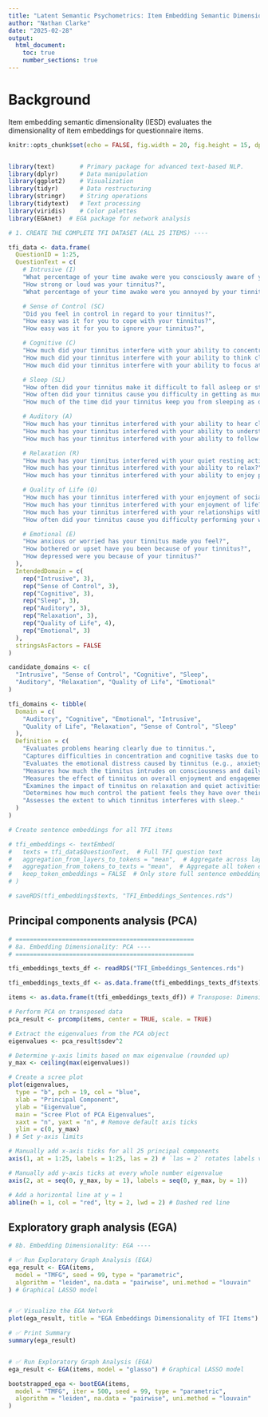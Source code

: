 ```yaml
---
title: "Latent Semantic Psychometrics: Item Embedding Semantic Dimensionality"
author: "Nathan Clarke"
date: "2025-02-28"
output: 
  html_document:
    toc: true
    number_sections: true
---
```


# Background

Item embedding semantic dimensionality (IESD) evaluates the dimensionality of item embeddings for questionnaire items.  

```r
knitr::opts_chunk$set(echo = FALSE, fig.width = 20, fig.height = 15, dpi = 150, eval = TRUE)


library(text)       # Primary package for advanced text-based NLP.
library(dplyr)      # Data manipulation
library(ggplot2)    # Visualization
library(tidyr)      # Data restructuring
library(stringr)    # String operations
library(tidytext)   # Text processing
library(viridis)    # Color palettes
library(EGAnet)  # EGA package for network analysis

# 1. CREATE THE COMPLETE TFI DATASET (ALL 25 ITEMS) ----

tfi_data <- data.frame(
  QuestionID = 1:25,
  QuestionText = c(
    # Intrusive (I)
    "What percentage of your time awake were you consciously aware of your tinnitus?",
    "How strong or loud was your tinnitus?",
    "What percentage of your time awake were you annoyed by your tinnitus?",

    # Sense of Control (SC)
    "Did you feel in control in regard to your tinnitus?",
    "How easy was it for you to cope with your tinnitus?",
    "How easy was it for you to ignore your tinnitus?",

    # Cognitive (C)
    "How much did your tinnitus interfere with your ability to concentrate?",
    "How much did your tinnitus interfere with your ability to think clearly?",
    "How much did your tinnitus interfere with your ability to focus attention on other things besides your tinnitus?",

    # Sleep (SL)
    "How often did your tinnitus make it difficult to fall asleep or stay asleep?",
    "How often did your tinnitus cause you difficulty in getting as much sleep as you needed?",
    "How much of the time did your tinnitus keep you from sleeping as deeply or as peacefully as you would have liked?",

    # Auditory (A)
    "How much has your tinnitus interfered with your ability to hear clearly?",
    "How much has your tinnitus interfered with your ability to understand people who are talking?",
    "How much has your tinnitus interfered with your ability to follow conversations in a group or at meetings?",

    # Relaxation (R)
    "How much has your tinnitus interfered with your quiet resting activities?",
    "How much has your tinnitus interfered with your ability to relax?",
    "How much has your tinnitus interfered with your ability to enjoy peace and quiet?",

    # Quality of Life (Q)
    "How much has your tinnitus interfered with your enjoyment of social activities?",
    "How much has your tinnitus interfered with your enjoyment of life?",
    "How much has your tinnitus interfered with your relationships with family, friends, and other people?",
    "How often did your tinnitus cause you difficulty performing your work or other tasks, such as home maintenance, schoolwork, or caring for children or others?",

    # Emotional (E)
    "How anxious or worried has your tinnitus made you feel?",
    "How bothered or upset have you been because of your tinnitus?",
    "How depressed were you because of your tinnitus?"
  ),
  IntendedDomain = c(
    rep("Intrusive", 3),
    rep("Sense of Control", 3),
    rep("Cognitive", 3),
    rep("Sleep", 3),
    rep("Auditory", 3),
    rep("Relaxation", 3),
    rep("Quality of Life", 4),
    rep("Emotional", 3)
  ),
  stringsAsFactors = FALSE
)

candidate_domains <- c(
  "Intrusive", "Sense of Control", "Cognitive", "Sleep",
  "Auditory", "Relaxation", "Quality of Life", "Emotional"
)

tfi_domains <- tibble(
  Domain = c(
    "Auditory", "Cognitive", "Emotional", "Intrusive",
    "Quality of Life", "Relaxation", "Sense of Control", "Sleep"
  ),
  Definition = c(
    "Evaluates problems hearing clearly due to tinnitus.",
    "Captures difficulties in concentration and cognitive tasks due to tinnitus.",
    "Evaluates the emotional distress caused by tinnitus (e.g., anxiety, frustration, depression).",
    "Measures how much the tinnitus intrudes on consciousness and daily life.",
    "Measures the effect of tinnitus on overall enjoyment and engagement in life activities.",
    "Examines the impact of tinnitus on relaxation and quiet activities.",
    "Determines how much control the patient feels they have over their tinnitus.",
    "Assesses the extent to which tinnitus interferes with sleep."
  )
)

```
```r
# Create sentence embeddings for all TFI items

# tfi_embeddings <- textEmbed(
#   texts = tfi_data$QuestionText,  # Full TFI question text
#   aggregation_from_layers_to_tokens = "mean",  # Aggregate across layers
#   aggregation_from_tokens_to_texts = "mean",  # Aggregate all token embeddings to one per question
#   keep_token_embeddings = FALSE  # Only store full sentence embeddings
# )

# saveRDS(tfi_embeddings$texts, "TFI_Embeddings_Sentences.rds")
```

## Principal components analysis (PCA)
```r
# ==================================================
# 8a. Embedding Dimensionality: PCA ----
# ==================================================

tfi_embeddings_texts_df <- readRDS("TFI_Embeddings_Sentences.rds")

tfi_embeddings_texts_df <- as.data.frame(tfi_embeddings_texts_df$texts)

items <- as.data.frame(t(tfi_embeddings_texts_df)) # Transpose: Dimensions → Rows, Items → Columns

# Perform PCA on transposed data
pca_result <- prcomp(items, center = TRUE, scale. = TRUE)

# Extract the eigenvalues from the PCA object
eigenvalues <- pca_result$sdev^2

# Determine y-axis limits based on max eigenvalue (rounded up)
y_max <- ceiling(max(eigenvalues))

# Create a scree plot
plot(eigenvalues,
  type = "b", pch = 19, col = "blue",
  xlab = "Principal Component",
  ylab = "Eigenvalue",
  main = "Scree Plot of PCA Eigenvalues",
  xaxt = "n", yaxt = "n", # Remove default axis ticks
  ylim = c(0, y_max)
) # Set y-axis limits

# Manually add x-axis ticks for all 25 principal components
axis(1, at = 1:25, labels = 1:25, las = 2) # `las = 2` rotates labels vertically

# Manually add y-axis ticks at every whole number eigenvalue
axis(2, at = seq(0, y_max, by = 1), labels = seq(0, y_max, by = 1))

# Add a horizontal line at y = 1
abline(h = 1, col = "red", lty = 2, lwd = 2) # Dashed red line
```

## Exploratory graph analysis (EGA)

```r

# 8b. Embedding Dimensionality: EGA ----

# ✅ Run Exploratory Graph Analysis (EGA)
ega_result <- EGA(items,
  model = "TMFG", seed = 99, type = "parametric",
  algorithm = "leiden", na.data = "pairwise", uni.method = "louvain"
) # Graphical LASSO model


# ✅ Visualize the EGA Network
plot(ega_result, title = "EGA Embeddings Dimensionality of TFI Items")

# ✅ Print Summary
summary(ega_result)


# ✅ Run Exploratory Graph Analysis (EGA)
ega_result <- EGA(items, model = "glasso") # Graphical LASSO model

bootstrapped_ega <- bootEGA(items,
  model = "TMFG", iter = 500, seed = 99, type = "parametric",
  algorithm = "leiden", na.data = "pairwise", uni.method = "louvain"
)
```

